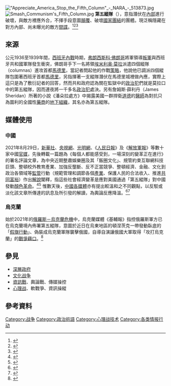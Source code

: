 [[File:"Appreciate_America_Stop_the_Fifth_Column"_-_NARA_-_513873.jpg|thumb]]
[[File:Smash_Communism's_Fifth_Column.jpg|thumb]]
'''第五縱隊'''（{{lang|es|Fifth column}}），意指潛伏在[[內部|內部]]進行破壞，與敵方裡應外合，不擇手段意圖[[顛覆|顛覆]]、破壞[[團體凝聚力|國家團結]]的團體。現泛稱隱藏在對方內部、尚未曝光的敵方[[間諜|間諜]]。<ref>{{cite web|url=https://www.cuhk.edu.hk/ics/21c/media/online/0709006.pdf|title=秘密的世界及其成因 ── 美共與莫斯科情報機構的關係探析|author=賈慶軍|date=2007年12月31日|archiveurl=https://web.archive.org/web/20210904141346/https://www.cuhk.edu.hk/ics/21c/media/online/0709006.pdf|archivedate=2021|deadurl=no}}</ref><ref>{{cite web|url=https://www.cuhk.edu.hk/ics/21c/media/articles/c144-201311050.pdf|title=前後「十六字方針」： 白區地下黨的宿命|publisher=《二十一世紀》雙月刊|date=2014年8月|archiveurl=https://web.archive.org/web/20210904141735/https://www.cuhk.edu.hk/ics/21c/media/articles/c144-201311050.pdf|archivedate=2021|deadurl=no}}</ref><ref>{{cite web|url=http://www.mac.gov.tw/public/Data/05271047271.pdf|title=2006國家安全報告|publisher=[[國家安全會議_(中華民國)|國家安全會議]]|date=2006年5月20日|archiveurl=https://web.archive.org/web/20210904142050/http://www.mac.gov.tw/public/Data/05271047271.pdf|archivedate=2021|deadurl=no}}</ref>

==來源==
公元1936至1939年間，[[西班牙內戰|西班牙內戰]]時期，[[弗朗西斯科·佛朗哥|弗朗西斯科·佛朗哥]]將軍領導[[西班牙國民軍|叛軍]]與西班牙共和國軍隊發生衝突，佛朗哥手下一名將領[[埃米利奥·莫拉|埃米利奥·莫拉]]派遣四個縱隊（columnas）進攻首都[[馬德里|馬德里]]，當記者問起他的作戰[[策略|策略]]，他說他已調派四個縱隊包圍著西班牙首都[[馬德里|馬德里]]，另指揮著一支縱隊潛伏在馬德里城裡做內應，實際上這只是為了敷衍記者的回答，然而共和政府認為關在監獄中的[[政治犯|政治犯]]們就是莫拉口中的第五縱隊，因而連夜將一千多名[[政治犯|政治犯]]處決。另有詹姆斯·薛利丹（James Sheridan）所著的小說《潘朵拉處方》中揭露美國一群捍衛[[道德|道德]]的[[醫師|醫師]]為對抗只為圖利的全國性[[藥商|藥商]]的[[地下組織|地下組織]]，其名亦為第五縱隊。

==媒體使用==
===中國===
2021年8月29日，[[新华社|新華社]]、[[央视网|央視網]]、[[光明网_(中国)|光明網]]、《[[人民日报|人民日報]]》及《[[解放軍報|解放軍報]]》等數十家中國[[官媒|官媒]]，先後轉載一篇題為《每個人都能感受到，一場深刻的變革正在進行》的署名評論文章，為中央近期整肅娛樂圈及其「飯圈文化」、規管約束互聯網科技巨頭、整頓校外教育產業、加強反壟斷、反不正當競爭、整頓經濟、金融、文化到政治各領域等[[監管|監管]]行動（規範管理和調節各個[[產業|產業]]、保護人民的合法收入、推進[[共同富裕|共同富裕]]）作出[[解說|解說]]闡釋，指這些社會經濟變革是應對美國通過「第五縱隊」對中國發動[[颜色革命|顏色革命]]。<ref>{{cite web|url=https://new.qq.com/omn/20210829/20210829A0974700.html|title=每人都能感受，一场深刻变革正在进行|publisher=腾讯网|date=2021年8月29日|archiveurl=https://web.archive.org/web/20210831084723/https://new.qq.com/omn/20210829/20210829A0974700.html|archivedate=2021|deadurl=no}}</ref><ref>{{cite web|url=https://www.zaobao.com/realtime/china/story20210830-1188198|title=中国官媒纷转评论　称官方整治动作是“深刻变革”|publisher=[[联合早报|联合早报]]|date=2021年8月30日|archiveurl=https://web.archive.org/web/20210831084756/https://www.zaobao.com.sg/realtime/china/story20210830-1188198|archivedate=2021|deadurl=no}}</ref> 惟數天後，[[中華人民共和國媒體|中國各媒體]]亦有提出較溫和之不同觀點，以反駁或淡化該文章所傳達的訊息及所引發的解讀，為輿論反應降溫。<ref>{{cite web|url=https://www.singtaousa.com/2021-09-04/-/3615137|title=胡錫進指「深刻革命」論嚴重誤導|publisher=[[星島日報|星島日報]]|date=2021年9月4日|archiveurl=https://web.archive.org/web/20220619093452/https://www.singtaousa.com/2021-09-04/%E8%83%A1%E9%8C%AB%E9%80%B2%E6%8C%87%E3%80%8C%E6%B7%B1%E5%88%BB%E9%9D%A9%E5%91%BD%E3%80%8D%E8%AB%96%E5%9A%B4%E9%87%8D%E8%AA%A4%E5%B0%8E/3615137|archivedate=2022|deadurl=no}}</ref><ref>{{cite web|url=https://www.rfa.org/cantonese/news/revolution-09032021074956.html|title=【文革55周年】發動「二次文革」之說甚囂塵上　官方急忙發文降溫|publisher=[[自由亞洲電台|自由亞洲電台]]|date=2021年9月3日|archiveurl=https://web.archive.org/web/20220619093401/https://www.rfa.org/cantonese/news/revolution-09032021074956.html|archivedate=2022|deadurl=no}}</ref>

===烏克蘭===
始於2021年的[[2021年－2022年俄乌危机|俄羅斯－烏克蘭危機]]中，烏克蘭媒體《基輔報》指控俄羅斯軍方已在烏克蘭境內佈署第五縱隊，意圖於近日在烏東地區的頓涅茨克一帶發動臥底的「[[假旗行動|假旗行動]]」、偽裝成烏克蘭軍隊襲擊俄國，自導自演讓俄國大軍取得「攻打烏克蘭」的[[戰爭藉口|戰爭藉口]]。<ref>{{cite web|url=https://www.kyivpost.com/world/russia-accused-of-false-flag-operation-to-justify-ukraine-invasion.html|title=Russia Accused of ‘False Flag’ Operation to Justify Ukraine Invasion|publisher=Kyiv Post|date=2022年2月10日|archiveurl=https://www.kyivpost.com/world/russia-accused-of-false-flag-operation-to-justify-ukraine-invasion.html|archivedate=2022年2月10日|deadurl=no}}</ref>

==參見==
*[[深層政府|深層政府]]
*[[文化战争|文化战争]]
*[[資訊戰|資訊戰]]、輿論戰、傳媒操控
*[[心理战|心理战]]、軟戰爭、資訊操縱

==參考資料==
{{Reflist}}
[[Category:战争|Category:战争]]
[[Category:政治術語|Category:政治術語]]
[[Category:心理战技术|Category:心理战技术]]
[[Category:各类情报行动|Category:各类情报行动]]